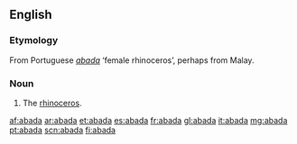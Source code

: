 ==English==
===Etymology===
From Portuguese ''[[#Portuguese|abada]]'' ‘female rhinoceros’, perhaps from Malay.

===Noun===
{{en-noun}}

# {{obsolete}} The [[rhinoceros]].

[[af:abada]]
[[ar:abada]]
[[et:abada]]
[[es:abada]]
[[fr:abada]]
[[gl:abada]]
[[it:abada]]
[[mg:abada]]
[[pt:abada]]
[[scn:abada]]
[[fi:abada]]